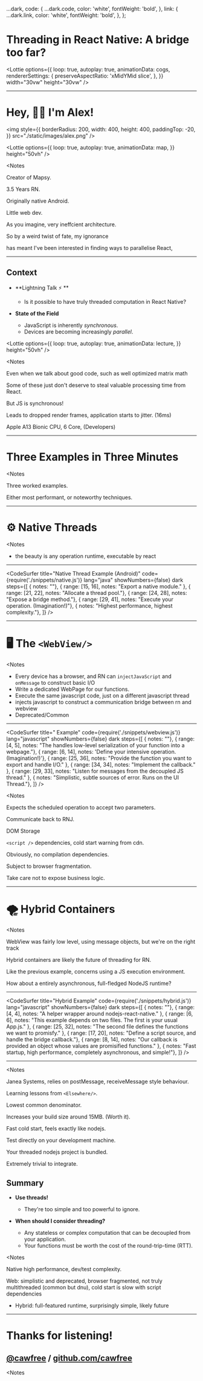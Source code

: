 
  ...dark,
  code: {
    ...dark.code,
    color: 'white',
    fontWeight: 'bold',
  },
  link: {
    ...dark.link,
    color: 'white',
    fontWeight: 'bold',
  },
};



<Head>
  <title>Threading in React Native: A bridge too far?</title>
</Head>

<ReactAdvanced>

<div
  style={{
    width: '100vw',
    height: '100vh',
    display: 'flex',
    alignItems: 'center',
    justifyContent: 'center',
    padding: 5,
    flexDirection: 'column',
  }}
>

# Threading in React Native: A bridge too far?

<Lottie
  options={{
    loop: true,
    autoplay: true,
    animationData: cogs,
    rendererSettings: {
      preserveAspectRatio: 'xMidYMid slice',
    },
  }}
  width="30vw"
  height="30vw"
/>

</div>

</ReactAdvanced>

---

<ReactAdvanced>

# Hey, 👋🏻 I'm Alex!

<img
  style={{
    borderRadius: 200,
    width: 400,
    height: 400,
    paddingTop: -20,
  }}
  src="./static/images/alex.png"
/>

<Lottie
  options={{
    loop: true,
    autoplay: true,
    animationData: map,
  }}
  height="50vh"
/>

</ReactAdvanced>

<Notes
>

Creator of Mapsy.

3.5 Years RN.

Originally native Android.

Little web dev.

As you imagine, very ineffcient architecture.

So by a weird twist of fate, my ignorance

has meant I've been interested in finding ways to parallelise React,

</Notes>

---

<ReactAdvanced>

## Context

<div
  style={{
    paddingLeft: 5,
  }}
>


  - **Lightning Talk ⚡ **
    - Is it possible to have truly threaded computation in React Native?


  - **State of the Field**
    - JavaScript is inherently _synchronous_.
    - Devices are becoming increasingly _parallel_.

<Lottie
  options={{
    loop: true,
    autoplay: true,
    animationData: lecture,
  }}
  height="50vh"
/>

</div>

</ReactAdvanced>

<Notes
>
Even when we talk about good code, such as well optimized matrix math

Some of these just don't deserve to steal valuable processing time from React.

But JS is synchronous!

Leads to dropped render frames, application starts to jitter. (16ms)

Apple A13 Bionic CPU, 6 Core, (Developers)

</Notes>

---

<ReactAdvanced>

<div
  style={{
    width: '60vw',
    height: '100vh',
    padding: 10,
    alignItems: 'center',
    justifyContent: 'center',
    display: 'flex',
  }}
>

# Three Examples in Three Minutes

</div>

<div
  style={{
    position: 'absolute',
    top: 0,
    right: 0,
    width: '40vw',
    height: '100vh',
    display: 'flex',
    alignItems: 'center',
  }}
>
  <Lottie
    options={{
      loop: true,
      autoplay: true,
      animationData: graphs,
      rendererSettings: {
        preserveAspectRatio: 'xMidYMid slice',
      },
    }}
    width="70vw"
    height="70vh"
  />
</div>

</ReactAdvanced>

<Notes
>

Three worked examples.

Either most performant, or noteworthy techniques.

</Notes>

---

<ReactAdvanced>

<div
  style={{
    display: 'flex',
    alignItems: 'center',
    justifyContent: 'center',
    width: '100vw',
    height: '100vh',
  }}
>

  <div>

# ⚙️ Native Threads

  </div>

</div>

</ReactAdvanced>

<Notes
>
 - the beauty is any operation runtime, executable by react
</Notes>

---

<CodeSurfer
  title="Native Thread Example (Android)"
  code={require('./snippets/native.js')}
  lang="java"
  showNumbers={false}
  dark
  steps={[
    { notes: ""},
    { range: [15, 16], notes: "Export a native module." },
    { range: [21, 22], notes: "Allocate a thread pool."},
    { range: [24, 28], notes: "Expose a bridge method."},
    { range: [29, 41], notes: "Execute your operation. (Imagination!)"},
    { notes: "Highest performance, highest complexity."},
  ]}
/>

---

<ReactAdvanced>

<div
  style={{
    display: 'flex',
    alignItems: 'center',
    justifyContent: 'center',
    width: '100vw',
    height: '100vh',
  }}
>

  <div>

# 🖥️ The `<WebView/>`

  </div>

</div>

</ReactAdvanced>

<Notes
>
  - Every device has a browser, and RN can `injectJavaScript` and `onMessage` to construct basic I/O
  - Write a dedicated WebPage for our functions.
  - Execute the same javascript code, just on a different javascript thread
  - injects javascript to construct a communication bridge between rn and webview
  - Deprecated/Common
</Notes>

---

<CodeSurfer
  title="<WebView /> Example"
  code={require('./snippets/webview.js')}
  lang="javascript"
  showNumbers={false}
  dark
  steps={[
    { notes: ""},
    { range: [4, 5], notes: "The <Elsewhere/> handles low-level serialization of your function into a webpage."},
    { range: [6, 14], notes: 'Define your intensive operation. (Imagination!)'},
    { range: [25, 36], notes: "Provide the function you want to export and handle I/O." },
    { range: [34, 34], notes: "Implement the callback." },
    { range: [29, 33], notes: "Listen for messages from the decoupled JS thread." },
    { notes: "Simplistic, subtle sources of error. Runs on the UI Thread."},
  ]}
/>

<Notes
>

Expects the scheduled operation to accept two parameters.

Communicate back to RNJ.

DOM Storage

`<script />` dependencies, cold start warning from cdn.

Obviously, no compilation dependencies.

Subject to browser fragmentation.

Take care not to expose business logic.


</Notes>

---

<ReactAdvanced>

<div
  style={{
    display: 'flex',
    alignItems: 'center',
    justifyContent: 'center',
    width: '100vw',
    height: '100vh',
  }}
>

  <div>

# 🌪️ Hybrid Containers

</div>

</div>

</ReactAdvanced>

<Notes
>

WebView was fairly low level, using message objects, but we're on the right track

Hybrid containers are likely the future of threading for RN.

Like the previous example, concerns using a JS execution environment.

How about a entirely asynchronous, full-fledged NodeJS runtime?

</Notes>

---

<CodeSurfer
  title="Hybrid Example"
  code={require('./snippets/hybrid.js')}
  lang="javascript"
  showNumbers={false}
  dark
  steps={[
    { notes: ""},
    { range: [4, 4], notes: "A helper wrapper around nodejs-react-native." },
    { range: [6, 6], notes: "This example depends on two files. The first is your usual App.js." },
    { range: [25, 32], notes: "The second file defines the functions we want to promisfy." },
    { range: [17, 20], notes: "Define a script source, and handle the bridge callback."},
    { range: [8, 14], notes: "Our callback is provided an object whose values are promisified functions." },
    { notes: "Fast startup, high performance, completely asynchronous, and simple!"},
  ]}
/>

---

<ReactAdvanced>

<Notes
>

Janea Systems, relies on postMessage, receiveMessage style behaviour.

Learning lessons from `<Elsewhere/>`.

Lowest common denominator.

Increases your build size around 15MB. (Worth it).

Fast cold start, feels exactly like nodejs.

Test directly on your development machine.

Your threaded nodejs project is bundled.

Extremely trivial to integrate.

</Notes>

## Summary

<div
  style={{
    width: '100vw',
    height: '100vh',
  }}
>

<div
  style={{
    position: 'absolute',
    width: '50vw',
    height: '50vh',
    paddingLeft: '10vw',
    paddingTop: '15vh',
  }}
>

  - **Use threads!**
    - They're too simple and too powerful to ignore.


  - **When should I consider threading?**
    - Any stateless or complex computation that can be decoupled from your application.
    - Your functions must be worth the cost of the round-trip-time (RTT). 


</div>
<div
  style={{
    position: 'absolute',
    paddingTop: '12.5vh',
    width: '50vw',
    height: '50vh',
    right: 0,
  }}
>
<Lottie
  options={{
    loop: true,
    autoplay: true,
    animationData: summary,
  }}
  height="50vh"
/>
</div>

</div>



</ReactAdvanced>

<Notes
>
Native high performance, dev/test complexity.

Web: simplistic and deprecated, browser fragmented, not truly multithreaded (common but dnu), cold start is slow with script dependencies

  - Hybrid: full-featured runtime, surprisingly simple, likely future

</Notes>

---

<ReactAdvanced>

<div
  style={{
    display: 'flex',
    alignItems: 'center',
    justifyContent: 'center',
    flexDirection: 'column',
    width: '100vw',
    height: '100vh',
  }}
>


# Thanks for listening!

## [@cawfree](https://twitter.com/cawfree) / [github.com/cawfree](https://github.com/cawfree)

</div>

</ReactAdvanced>

<Notes
>

</Notes>
